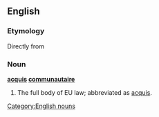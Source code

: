 ==English==

===Etymology===
Directly from {{etyl|fr}}

===Noun===
'''[[acquis]] [[communautaire]]'''

# The full body of EU law; abbreviated as [[acquis]].

[[Category:English nouns]]